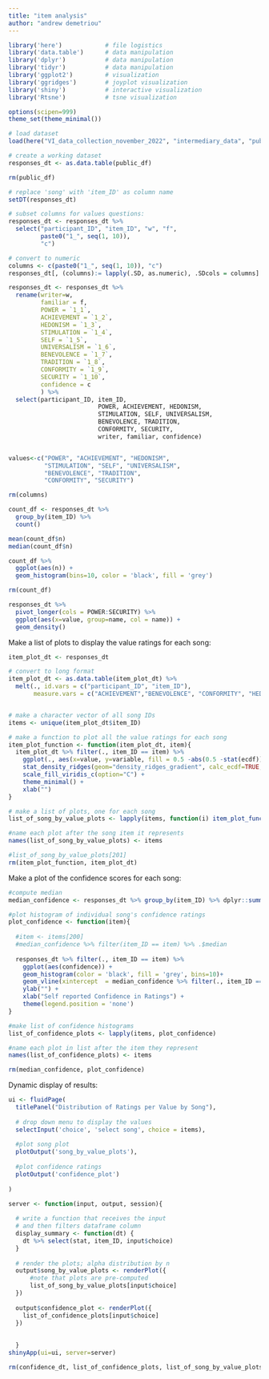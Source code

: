```yaml
---
title: "item analysis"
author: "andrew demetriou"
---
```


```r
library('here')            # file logistics
library('data.table')      # data manipulation
library('dplyr')           # data manipulation
library('tidyr')           # data manipulation
library('ggplot2')         # visualization
library('ggridges')        # joyplot visualization
library('shiny')           # interactive visualization
library('Rtsne')           # tsne visualization

options(scipen=999)
theme_set(theme_minimal())
```

```r
# load dataset
load(here("VI_data_collection_november_2022", "intermediary_data", "public_df.RDS"))

# create a working dataset
responses_dt <- as.data.table(public_df)

rm(public_df)
```


```r
# replace 'song' with 'item_ID' as column name
setDT(responses_dt)

# subset columns for values questions:
responses_dt <- responses_dt %>%
  select("participant_ID", "item_ID", "w", "f", 
         paste0("1_", seq(1, 10)),
         "c")

# convert to numeric
columns <- c(paste0("1_", seq(1, 10)), "c")
responses_dt[, (columns):= lapply(.SD, as.numeric), .SDcols = columns]

responses_dt <- responses_dt %>%
  rename(writer=w, 
         familiar = f, 
         POWER = `1_1`, 
         ACHIEVEMENT = `1_2`, 
         HEDONISM = `1_3`, 
         STIMULATION = `1_4`, 
         SELF = `1_5`, 
         UNIVERSALISM = `1_6`, 
         BENEVOLENCE = `1_7`, 
         TRADITION = `1_8`, 
         CONFORMITY = `1_9`, 
         SECURITY = `1_10`, 
         confidence = c
         ) %>%
  select(participant_ID, item_ID, 
                         POWER, ACHIEVEMENT, HEDONISM, 
                         STIMULATION, SELF, UNIVERSALISM, 
                         BENEVOLENCE, TRADITION, 
                         CONFORMITY, SECURITY, 
                         writer, familiar, confidence)


values<-c("POWER", "ACHIEVEMENT", "HEDONISM",  
          "STIMULATION", "SELF", "UNIVERSALISM", 
          "BENEVOLENCE", "TRADITION",  
          "CONFORMITY", "SECURITY")

rm(columns)
```

```r
count_df <- responses_dt %>%
  group_by(item_ID) %>%
  count()

mean(count_df$n)
median(count_df$n)

count_df %>%
  ggplot(aes(n)) +
  geom_histogram(bins=10, color = 'black', fill = 'grey')

rm(count_df)
```

```r
responses_dt %>%
  pivot_longer(cols = POWER:SECURITY) %>%
  ggplot(aes(x=value, group=name, col = name)) +
  geom_density()
```


Make a list of plots to display the value ratings for each song:

```r
item_plot_dt <- responses_dt

# convert to long format
item_plot_dt <- as.data.table(item_plot_dt) %>% 
  melt(., id.vars = c("participant_ID", "item_ID"), 
       measure.vars = c("ACHIEVEMENT","BENEVOLENCE", "CONFORMITY", "HEDONISM", "POWER", "SECURITY", "SELF", "STIMULATION", "TRADITION", "UNIVERSALISM"))


# make a character vector of all song IDs
items <- unique(item_plot_dt$item_ID)

# make a function to plot all the value ratings for each song
item_plot_function <- function(item_plot_dt, item){
  item_plot_dt %>% filter(., item_ID == item) %>%
    ggplot(., aes(x=value, y=variable, fill = 0.5 -abs(0.5 -stat(ecdf)))) +
    stat_density_ridges(geom="density_ridges_gradient", calc_ecdf=TRUE, show.legend=FALSE) +
    scale_fill_viridis_c(option="C") +
    theme_minimal() +
    xlab("")
}

# make a list of plots, one for each song
list_of_song_by_value_plots <- lapply(items, function(i) item_plot_function(item_plot_dt, i))

#name each plot after the song item it represents
names(list_of_song_by_value_plots) <- items

#list_of_song_by_value_plots[201]
rm(item_plot_function, item_plot_dt)
```

Make a plot of the confidence scores for each song:

```r
#compute median
median_confidence <- responses_dt %>% group_by(item_ID) %>% dplyr::summarize(median = median(confidence, na.rm=TRUE))

#plot histogram of individual song's confidence ratings
plot_confidence <- function(item){
  
  #item <- items[200]
  #median_confidence %>% filter(item_ID == item) %>% .$median
  
  responses_dt %>% filter(., item_ID == item) %>%
    ggplot(aes(confidence)) +
    geom_histogram(color = 'black', fill = 'grey', bins=10)+
    geom_vline(xintercept  = median_confidence %>% filter(., item_ID == item)%>% .$median, color = 'red') + 
    ylab("") +
    xlab("Self reported Confidence in Ratings") +
    theme(legend.position = 'none')
}

#make list of confidence histograms
list_of_confidence_plots <- lapply(items, plot_confidence)

#name each plot in list after the item they represent
names(list_of_confidence_plots) <- items

rm(median_confidence, plot_confidence)
```


Dynamic display of results:

```r
ui <- fluidPage(
  titlePanel("Distribution of Ratings per Value by Song"),
  
  # drop down menu to display the values
  selectInput('choice', 'select song', choice = items), 
  
  #plot song plot
  plotOutput('song_by_value_plots'),
  
  #plot confidence ratings
  plotOutput('confidence_plot')
  
)

server <- function(input, output, session){
  
  # write a function that receives the input
  # and then filters dataframe column
  display_summary <- function(dt) {
    dt %>% select(stat, item_ID, input$choice)
  }
  
  # render the plots; alpha distribution by n
  output$song_by_value_plots <- renderPlot({
      #note that plots are pre-computed
      list_of_song_by_value_plots[input$choice]
  })
  
  output$confidence_plot <- renderPlot({
    list_of_confidence_plots[input$choice]
  })
  
  
  }
shinyApp(ui=ui, server=server)
```
```r
rm(confidence_dt, list_of_confidence_plots, list_of_song_by_value_plots, median_confidence, ui, server, plot_confidence, cols, confidence_ratings, data_file_path, file_name, items, values)
```
